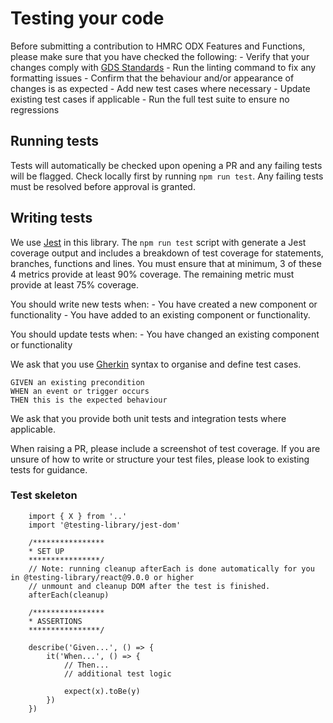# Testing your code

Before submitting a contribution to HMRC ODX Features and Functions, please make sure that you have checked the following:
    - Verify that your changes comply with [GDS Standards](https://design-system.service.gov.uk/)
    - Run the linting command to fix any formatting issues
    - Confirm that the behaviour and/or appearance of changes is as expected
    - Add new test cases where necessary
    - Update existing test cases if applicable
    - Run the full test suite to ensure no regressions


## Running tests

Tests will automatically be checked upon opening a PR and any failing tests will be flagged. Check locally first by running `npm run test`. Any failing tests must be resolved before approval is granted.


## Writing tests

We use [Jest](https://jestjs.io/docs/getting-started) in this library. The `npm run test` script with generate a Jest coverage output and includes a breakdown of test coverage for statements, branches, functions and lines. You must ensure that at minimum, 3 of these 4 metrics provide at least 90% coverage. The remaining metric must provide at least 75% coverage.

You should write new tests when:
    - You have created a new component or functionality
    - You have added to an existing component or functionality.

You should update tests when:
    - You have changed an existing component or functionality

We ask that you use [Gherkin](https://www.guru99.com/gherkin-test-cucumber.html) syntax to organise and define test cases.

```console
GIVEN an existing precondition
WHEN an event or trigger occurs
THEN this is the expected behaviour
```

We ask that you provide both unit tests and integration tests where applicable.

When raising a PR, please include a screenshot of test coverage. If you are unsure of how to write or structure your test files, please look to existing tests for guidance.

### Test skeleton

```tsx
    import { X } from '..'
    import '@testing-library/jest-dom'

    /****************
    * SET UP
    ****************/
    // Note: running cleanup afterEach is done automatically for you in @testing-library/react@9.0.0 or higher
    // unmount and cleanup DOM after the test is finished.
    afterEach(cleanup)

    /****************
    * ASSERTIONS
    ****************/

    describe('Given...', () => {
        it('When...', () => {
            // Then...
            // additional test logic

            expect(x).toBe(y)
        })
    })
```